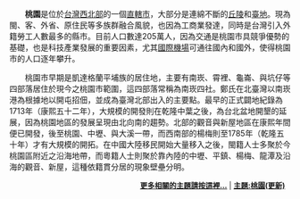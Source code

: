 　　'''桃園'''是位於[[台灣|台灣]][[北臺灣|西北部]]的一個[[直轄市_(中華民國)|直轄市]]，大部分是連綿不斷的[[丘陵|丘陵]]和[[臺地|臺地]]。現為閩、客、外省、原住民等多族群融合風貌，也因為工商業發達，同時是台灣引入外籍勞工人數最多的縣市。目前人口數達205萬人，因為交通是桃園市具競爭優勢的基礎，也是科技產業發展的重要因素，尤其[[臺灣桃園國際機場|國際機場]]可通往國內和國外，使得桃園市的人口逐年攀升。

　　桃園市早期是凱達格蘭平埔族的居住地，主要有南崁、霄裡、龜崙、與坑仔等四部落居住於現今之桃園市範圍，這四部落常稱為南崁四社。鄭氏在北臺灣以南崁港為根據地以開屯招佃，並成為臺灣北部出入的主要點。最早的正式闢地紀錄為1713年（康熙五十二年），大規模的開發則在乾隆中葉之後，為台北盆地開墾的延展，因為桃園地區的發展呈現由北向南的趨勢。北部的觀音與新屋地區在康熙年間便已開發，後至桃園、中壢、與大溪一帶，而西南部的楊梅則至1785年（乾隆五十年）才有大規模的開拓。在中國大陸移民開始大量移入之後，閩籍人士多聚於今桃園區附近之沿海地帶，而粵籍人士則聚於靠內陸的中壢、平鎮、楊梅、龍潭及沿海的觀音、新屋，這種依籍貫分居的現象壁壘分明。

<div style="text-align:right;margin-right:10px;margin-bottom:4px;font-size:small;">'''[[桃園市|更多相關的主題請按這裡...]]''' | [http://zh.wikipedia.org/wiki/Portal:%E6%A1%83%E5%9C%92 '''主題:桃園(更新)''']